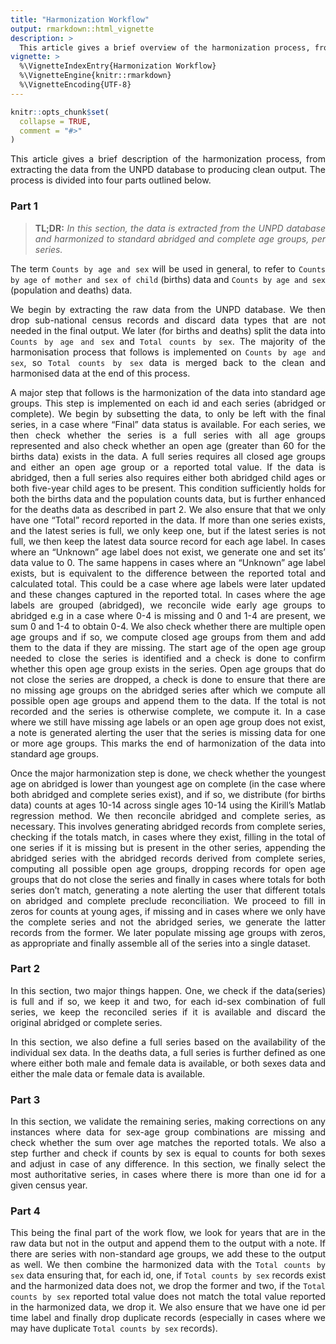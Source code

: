 ```yaml
---
title: "Harmonization Workflow"
output: rmarkdown::html_vignette
description: >
  This article gives a brief overview of the harmonization process, from extracting the data from the UNPD database to producing clean output. 
vignette: >
  %\VignetteIndexEntry{Harmonization Workflow}
  %\VignetteEngine{knitr::rmarkdown}
  %\VignetteEncoding{UTF-8}
---
```


```r
knitr::opts_chunk$set(
  collapse = TRUE,
  comment = "#>"
)
```

This article gives a brief description of the harmonization process, from extracting the data from the UNPD database to producing clean output. The process is divided into four parts outlined below.

### Part 1

> **TL;DR:** _In this section, the data is extracted from the UNPD database and harmonized to standard abridged and complete age groups, per series._ 


The term `Counts by age and sex` will be used in general, to refer to `Counts by age of mother and sex of child` (births) data and `Counts by age and sex` (population and deaths) data.

We begin by extracting the raw data from the UNPD database. We then drop sub-national census records and discard data types that are not needed in the final output. We later (for births and deaths) split the data into `Counts by age and sex` and `Total counts by sex`. The majority of the harmonisation process that follows is implemented on `Counts by age and sex`, so `Total counts by sex` data is merged back to the clean and harmonised data at the end of this process.

A major step that follows is the harmonization of the data into standard age groups. This step is implemented on each id and each series (abridged or complete). We begin by subsetting the data, to only be left with the final series, in a case where "Final" data status is available.
For each series, we then check whether the series is a full series with all age groups represented and also check whether an open age (greater than 60 for the births data) exists in the data. A full series requires all closed age groups and either an open age group or a reported total value. If the data is abridged, then a full series also requires either both abridged child ages or both five-year child ages to be present. This condition sufficiently holds for both the births data and the population counts data, but is further enhanced for the deaths data as described in part 2. We also ensure that that we only have one "Total" record reported in the data. If more than one series exists, and the latest series is full, we only keep one, but if the latest series is not full, we then keep the latest data source record for each age label. In cases where an "Unknown" age label does not exist, we generate one and set its' data value to 0. The same happens in cases where an "Unknown" age label exists, but is equivalent to the difference between the reported total and calculated total. This could be a case where age labels were later updated and these changes captured in the reported total. In cases where the age labels are grouped (abridged), we reconcile wide early age groups to abridged e.g in a case where  0-4 is missing and 0 and 1-4 are present, we sum 0 and 1-4 to obtain 0-4. We also check whether there are multiple open age groups and if so, we compute closed age groups from them and add them to the data if they are missing. The start age of the open age group needed to close the series is identified and a check is done to confirm whether this open age group exists in the series. Open age groups that do not close the series are dropped, a check is done to ensure that there are no missing age groups on the abridged series after which we compute all possible open age groups and append them to the data. If the total is not recorded and the series is otherwise complete, we compute it. In a case where we still have missing age labels or an open age group does not exist, a note is generated alerting the user that the series is missing data for one or more age groups. This marks the end of harmonization of the data into standard age groups.

Once the major harmonization step is done, we check whether the youngest age on abridged is lower than youngest age on complete (in the case where both abridged and complete series exist), and if so, we distribute (for births data) counts at ages 10-14 across single ages 10-14 using the Kirill's Matlab regression method.
We then reconcile abridged and complete series, as necessary. This involves generating abridged records from complete series, checking if the totals match, in cases where they exist, filling in the total of one series if it is missing but is present in the other series, appending the abridged series with the abridged records derived from complete series, computing all possible open age groups, dropping records for open age groups that do not close the series and finally in cases where totals for both series don't match, generating a note alerting the user that different totals on abridged and complete preclude reconciliation. We proceed to fill in zeros for counts at young ages, if missing and in cases where we only have the complete series and not the abridged series, we generate the latter records from the former. We later populate missing age groups with zeros, as appropriate and finally assemble all of the series into a single dataset. 


### Part 2

In this section, two major things happen. One, we check if the data(series) is full and if so, we keep it and two, for each id-sex combination of full series, we keep the reconciled series if it is available and discard the original abridged or complete series.

In this section, we also define a full series based on the availability of the individual sex data. In the deaths data, a full series is further defined as one where either both male and female data is available, or both sexes data and either the male data or female data is available.  

### Part 3

In this section, we validate the remaining series, making corrections on any instances where data for sex-age group combinations are missing and check whether the sum over age matches the reported totals. We also a step further and check if counts by sex is equal to counts for both sexes and adjust in case of any difference. In this section, we finally select the most authoritative series, in cases where there is more than one id for a given census year.

### Part 4 

This being the final part of the work flow, we look for years that are in the raw data but not in the output and append them to the output with a note. If there are series with non-standard age groups, we add these to the output as well. We then combine the harmonized data with the `Total counts by sex` data ensuring that, for each id, one, if `Total counts by sex` records exist and the harmonized data does not, we drop the former and two, if the `Total counts by sex` reported total value does not match the total value reported in the harmonized data, we drop it. We also ensure that we have one id per time label and finally drop duplicate records (especially in cases where we may have duplicate `Total counts by sex` records).


<style>
body {text-align: justify}
</style>
